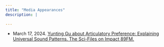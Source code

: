 ```yaml
---
title: "Media Appearances"
description: |
  
---
```




* March 17, 2024. [Yunting Gu about Articulatory Preference: Explaining Universal Sound Patterns. The Sci-Files on Impact 89FM.](https://share.transistor.fm/s/1f5953b5)

